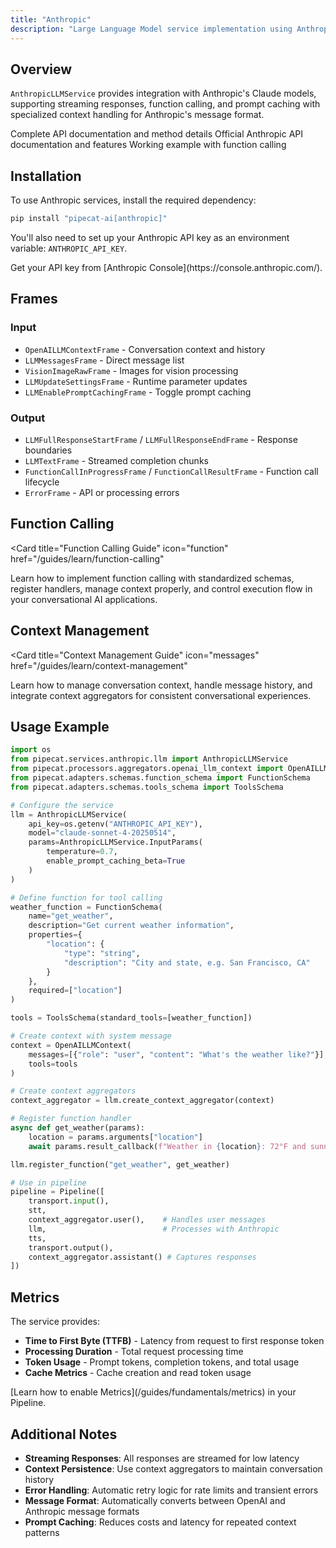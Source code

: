 ```yaml
---
title: "Anthropic"
description: "Large Language Model service implementation using Anthropic’s Claude API"
---
```


## Overview

`AnthropicLLMService` provides integration with Anthropic's Claude models, supporting streaming responses, function calling, and prompt caching with specialized context handling for Anthropic's message format.

<CardGroup cols={3}>
  <Card
    title="API Reference"
    icon="code"
    href="https://reference-server.pipecat.ai/en/latest/api/pipecat.services.anthropic.llm.html"
  >
    Complete API documentation and method details
  </Card>
  <Card
    title="Anthropic Docs"
    icon="book"
    href="https://docs.anthropic.com/en/api/messages"
  >
    Official Anthropic API documentation and features
  </Card>
  <Card
    title="Example Code"
    icon="play"
    href="https://github.com/pipecat-ai/pipecat/blob/main/examples/foundational/14a-function-calling-anthropic.py"
  >
    Working example with function calling
  </Card>
</CardGroup>

## Installation

To use Anthropic services, install the required dependency:

```bash
pip install "pipecat-ai[anthropic]"
```

You'll also need to set up your Anthropic API key as an environment variable: `ANTHROPIC_API_KEY`.

<Tip>
  Get your API key from [Anthropic Console](https://console.anthropic.com/).
</Tip>

## Frames

### Input

- `OpenAILLMContextFrame` - Conversation context and history
- `LLMMessagesFrame` - Direct message list
- `VisionImageRawFrame` - Images for vision processing
- `LLMUpdateSettingsFrame` - Runtime parameter updates
- `LLMEnablePromptCachingFrame` - Toggle prompt caching

### Output

- `LLMFullResponseStartFrame` / `LLMFullResponseEndFrame` - Response boundaries
- `LLMTextFrame` - Streamed completion chunks
- `FunctionCallInProgressFrame` / `FunctionCallResultFrame` - Function call lifecycle
- `ErrorFrame` - API or processing errors

## Function Calling

<Card
  title="Function Calling Guide"
  icon="function"
  href="/guides/learn/function-calling"
>
  Learn how to implement function calling with standardized schemas, register
  handlers, manage context properly, and control execution flow in your
  conversational AI applications.
</Card>

## Context Management

<Card
  title="Context Management Guide"
  icon="messages"
  href="/guides/learn/context-management"
>
  Learn how to manage conversation context, handle message history, and
  integrate context aggregators for consistent conversational experiences.
</Card>

## Usage Example

```python
import os
from pipecat.services.anthropic.llm import AnthropicLLMService
from pipecat.processors.aggregators.openai_llm_context import OpenAILLMContext
from pipecat.adapters.schemas.function_schema import FunctionSchema
from pipecat.adapters.schemas.tools_schema import ToolsSchema

# Configure the service
llm = AnthropicLLMService(
    api_key=os.getenv("ANTHROPIC_API_KEY"),
    model="claude-sonnet-4-20250514",
    params=AnthropicLLMService.InputParams(
        temperature=0.7,
        enable_prompt_caching_beta=True
    )
)

# Define function for tool calling
weather_function = FunctionSchema(
    name="get_weather",
    description="Get current weather information",
    properties={
        "location": {
            "type": "string",
            "description": "City and state, e.g. San Francisco, CA"
        }
    },
    required=["location"]
)

tools = ToolsSchema(standard_tools=[weather_function])

# Create context with system message
context = OpenAILLMContext(
    messages=[{"role": "user", "content": "What's the weather like?"}],
    tools=tools
)

# Create context aggregators
context_aggregator = llm.create_context_aggregator(context)

# Register function handler
async def get_weather(params):
    location = params.arguments["location"]
    await params.result_callback(f"Weather in {location}: 72°F and sunny")

llm.register_function("get_weather", get_weather)

# Use in pipeline
pipeline = Pipeline([
    transport.input(),
    stt,
    context_aggregator.user(),    # Handles user messages
    llm,                          # Processes with Anthropic
    tts,
    transport.output(),
    context_aggregator.assistant() # Captures responses
])
```

## Metrics

The service provides:

- **Time to First Byte (TTFB)** - Latency from request to first response token
- **Processing Duration** - Total request processing time
- **Token Usage** - Prompt tokens, completion tokens, and total usage
- **Cache Metrics** - Cache creation and read token usage

<Info>
  [Learn how to enable Metrics](/guides/fundamentals/metrics) in your Pipeline.
</Info>

## Additional Notes

- **Streaming Responses**: All responses are streamed for low latency
- **Context Persistence**: Use context aggregators to maintain conversation history
- **Error Handling**: Automatic retry logic for rate limits and transient errors
- **Message Format**: Automatically converts between OpenAI and Anthropic message formats
- **Prompt Caching**: Reduces costs and latency for repeated context patterns
